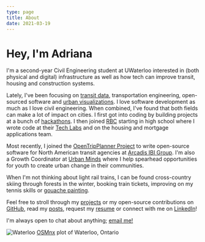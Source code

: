 ```yaml
---
type: page
title: About
date: 2021-03-19
---
```


# Hey, I'm Adriana

I'm a second-year Civil Engineering student at UWaterloo interested in (both physical and digital) infrastructure as well as how tech can improve transit, housing and construction systems.

Lately, I've been focusing on [transit data](posts/gtfs-101), transportation engineering, open-sourced software and [urban visualizations](https://github.com/AdrianaCeric/city-street-networks). I love software development as much as I love civil engineering. When combined, I've found that both fields can make a lot of impact on cities. I first got into coding by building projects at a bunch of [hackathons](https://devpost.com/adrianaceric). I then joined [RBC](https://www.rbc.com/about-rbc.html) starting in high school where I wrote code at their [Tech Labs](https://www.rbc.com/dms/enterprise/futurelaunch/rbc-summer-tech-labs.html) and on the housing and mortgage applications team.

Most recently, I joined the [OpenTripPlanner Project](http://www.opentripplanner.org/) to write open-source software for North American transit agencies at [Arcadis IBI Group](https://www.ibigroup.com/). I'm also a Growth Coordinator at [Urban Minds](https://www.urbanminds.co/) where I help spearhead opportunities for youth to create urban change in their communities.

When I'm not thinking about light rail trains, I can be found cross-country skiing through forests in the winter, booking train tickets, improving on my tennis skills or [gouache painting](/art).

Feel free to stroll through my [projects](/projects) or my open-source contributions on [GitHub](https://github.com/AdrianaCeric), read my [posts](/posts), request my [resume](mailto:adriana.ceric@gmail.com) or connect with me on [LinkedIn](https://www.linkedin.com/in/adriana-ceric/)!

I'm always open to chat about anything; [email me!](mailto:adriana.ceric@gmail.com)

![Waterloo](images/waterloo2.png)
[OSMnx](https://osmnx.readthedocs.io/en/stable/) plot of Waterloo, Ontario
